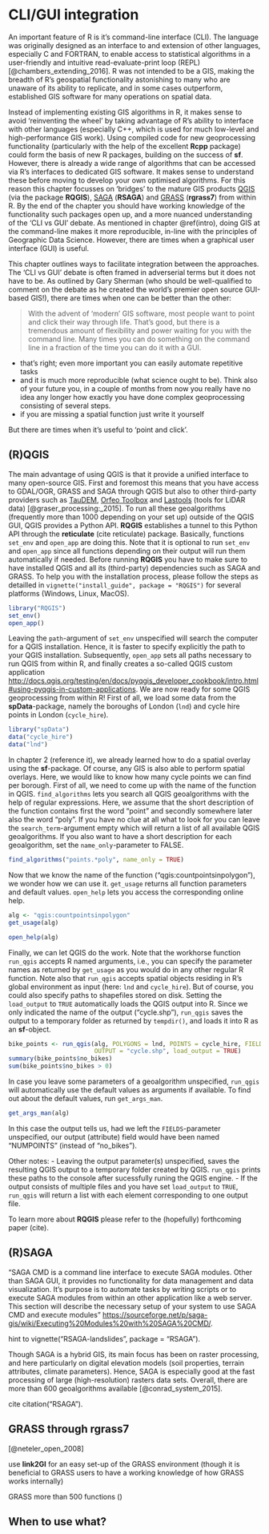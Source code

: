 # CLI/GUI integration

An important feature of R is it's command-line interface (CLI).
The language was originally designed as an interface to and extension of other languages, especially C and FORTRAN, to enable access to statistical algorithms in a user-friendly and intuitive read-evaluate-print loop (REPL) [@chambers_extending_2016].
R was not intended to be a GIS, making the breadth of R's geospatial functionality astonishing to many who are unaware of its ability to replicate, and in some cases outperform, established GIS software for many operations on spatial data.

Instead of implementing existing GIS algorithms in R, it makes sense to avoid 'reinventing the wheel' by taking advantage of R's ability to interface with other languages (especially C++, which is used for much low-level and high-performance GIS work).
Using compiled code for new geoprocessing functionality (particularly with the help of the excellent **Rcpp** package) could form the basis of new R packages, building on the success of **sf**.
However, there is already a wide range of algorithms that can be accessed via R's interfaces to dedicated GIS software.
It makes sense to understand these before moving to develop your own optimised algorithms.
For this reason this chapter focusses on 'bridges' to the mature GIS products [QGIS](http://qgis.org/) (via the package **RQGIS**), [SAGA](http://www.saga-gis.org/) (**RSAGA**) and [GRASS](https://grass.osgeo.org/) (**rgrass7**) from within R.
By the end of the chapter you should have working knowledge of the functionality such packages open up, and a more nuanced understanding of the  'CLI vs GUI' debate.
<!-- sounds like you would like to focus on open-source GIS? There is also the RPyGeo-package integrating R with ArcGIS. Admittedly, it needs some polishing (a student of ours will take care of this) but maybe we can at least mention it -->
<!-- Sound like a good list of contents? -->
As mentioned in chapter \@ref(intro), doing GIS at the command-line makes it more reproducible, in-line with the principles of Geographic Data Science.
However, there are times when a graphical user interface (GUI) is useful.

This chapter outlines ways to facilitate integration between the approaches.
The 'CLI vs GUI' debate is often framed in adverserial terms but it does not have to be.
As outlined by Gary Sherman (who should be well-qualified to comment on the debate as he created the world's premier open source GUI-based GIS!), there are times when one can be better than the other:

> With the advent of 'modern' GIS software, most people want to point and
click their way through life. That’s good, but there is a tremendous amount
of flexibility and power waiting for you with the command line. Many times
you can do something on the command line in a fraction of the time you
can do it with a GUI.

- that's right; even more important you can easily automate repetitive tasks
- and it is much more reproducible (what science ought to be). Think also of your future you, in a couple of months from now you really have no idea any longer how exactly you have done complex geoprocessing consisting of several steps.
- if you are missing a spatial function just write it yourself

But there are times when it's useful to 'point and click'.

<!-- Idea: bullet points of times when GUI-based systems (particularly QGIS) are advantageous.
- digitizing (though there is a new package mapedit from Tim Appelhans that allows for some interactive digitizing in R)
- georeferencing
- stereoscopic mapping (think of LiDAR and structure from motion stuff)
- map production (in case you only want to create a beautiful map once. If you have to produce it over and over again, then maybe CLI is the better approach)
- zooming and dragging on WMS (though this is also possible with mapview and leaflet)
- -->

## (R)QGIS
The main advantage of using QGIS is that it provide a unified interface to many open-source GIS.
First and foremost this means that you have access to GDAL/OGR, GRASS and SAGA through QGIS but also to other third-party providers such as [TauDEM](http://hydrology.usu.edu/taudem/taudem5/index.html), [Orfeo Toolbox](https://www.orfeo-toolbox.org/) and [Lastools](https://rapidlasso.com/lastools/) (tools for LiDAR data) [@graser_processing:_2015]. 
To run all these geoalgorithms (frequently more than 1000 depending on your set up) outside of the QGIS GUI, QGIS provides a Python API.
**RQGIS** establishes a tunnel to this Python API through the **reticulate** (cite reticulate) package. 
Basically, functions `set_env` and `open_app` are doing this. 
Note that it is optional to run `set_env` and `open_app` since all functions depending on their output will run them automatically if needed.
Before running **RQGIS** you have to make sure to have installed QGIS and all its (third-party) dependencies such as SAGA and GRASS.
To help you with the installation process, please follow the steps as detailled in `vignette("install_guide", package = "RQGIS")` for several platforms (Windows, Linux, MacOS).

```r
library("RQGIS")
set_env()
open_app()
```

Leaving the `path`-argument of `set_env` unspecified will search the computer for a QGIS installation.
Hence, it is faster to specify explicitly the path to your QGIS installation.
Subsequently, `open_app` sets all paths necessary to run QGIS from within R, and finally creates a so-called QGIS custom application [http://docs.qgis.org/testing/en/docs/pyqgis_developer_cookbook/intro.html#using-pyqgis-in-custom-applications](http://docs.qgis.org/testing/en/docs/pyqgis_developer_cookbook/intro.html#using-pyqgis-in-custom-applications).
We are now ready for some QGIS geoprocessing from within R! First of all, we load some data from the **spData**-package, namely the boroughs of London (`lnd`) and cycle hire points in London (`cycle_hire`).

```r
library("spData")
data("cycle_hire")
data("lnd")
```
<!-- silly example, other suggestions welcome also with regard to RSAGA and rgrass7-->
In chapter 2 (reference it), we already learned how to do a spatial overlay using the **sf**-package.
Of course, any GIS is also able to perform spatial overlays. Here, we would like to know how many cycle points we can find per borough.
First of all, we need to come up with the name of the function in QGIS. `find_algorithms` lets you search all QGIS geoalgorithms with the help of regular expressions.
Here, we assume that the short description of the function contains first the word "point" and secondly somewhere later also the word "poly".
If you have no clue at all what to look for you can leave the `search_term`-argument empty which will return a list of all available QGIS geoalgorithms.
If you also want to have a short description for each geoalgorithm, set the `name_only`-parameter to FALSE.

```r
find_algorithms("points.*poly", name_only = TRUE)
```

Now that we know the name of the function ("qgis:countpointsinpolygon"), we wonder how we can use it.
`get_usage` returns all function parameters and default values. 
`open_help` lets you access the corresponding online help.

```r
alg <- "qgis:countpointsinpolygon"
get_usage(alg)
```

```r
open_help(alg)
```

Finally, we can let QGIS do the work.
Note that the workhorse function `run_qgis` accepts R named arguments, i.e., you can specify the parameter names as returned by `get_usage` as you would do in any other regular R function.
Note also that `run_qgis` accepts spatial objects residing in R's global environment as input (here: `lnd` and `cycle_hire`). 
But of course, you could also specify paths to shapefiles stored on disk.
Setting the `load_output` to `TRUE` automatically loads the QGIS output into R.
Since we only indicated the name of the output ("cycle.shp"), `run_qgis` saves the output to a temporary folder as returned by `tempdir()`, and loads it into R as an **sf**-object.

```r
bike_points <- run_qgis(alg, POLYGONS = lnd, POINTS = cycle_hire, FIELD = "no_bikes", 
                        OUTPUT = "cycle.shp", load_output = TRUE)
summary(bike_points$no_bikes)
sum(bike_points$no_bikes > 0)
```

In case you leave some parameters of a geoalgorithm unspecified, `run_qgis` will automatically use the default values as arguments if available.
To find out about the default values, run `get_args_man`.  

```r
get_args_man(alg)
```

In this case the output tells us, had we left the `FIELDS`-parameter unspecified, our output (attribute) field would have been named "NUMPOINTS" (instead of "no_bikes").

<!--
"grass7:v.vect.stats" would achieve the same but is unavailable in QGIS
-->

Other notes:
- Leaving the output parameter(s) unspecified, saves the resulting QGIS output to a temporary folder created by QGIS. `run_qgis` prints these paths to the console after sucessfully runing the QGIS engine.
- If the output consists of multiple files and you have set `load_output` to `TRUE`, `run_qgis` will return a list with each element corresponding to one output file.

To learn more about **RQGIS** please refer to the (hopefully) forthcoming paper (cite). 

## (R)SAGA
"SAGA CMD is a command line interface to execute SAGA modules.
Other than SAGA GUI, it provides no functionality for data management and data visualization.
It's purpose is to automate tasks by writing scripts or to execute SAGA modules from within an other application like a web server. 
This section will describe the necessary setup of your system to use SAGA CMD and execute modules" [https://sourceforge.net/p/saga-gis/wiki/Executing%20Modules%20with%20SAGA%20CMD/](https://sourceforge.net/p/saga-gis/wiki/Executing%20Modules%20with%20SAGA%20CMD/).

hint to vignette("RSAGA-landslides", package = "RSAGA").

Though SAGA is a hybrid GIS, its main focus has been on raster processing, and here particularly on digital elevation models (soil properties, terrain attributes, climate parameters). Hence, SAGA is especially good at the fast processing of large (high-resolution) rasters data sets. Overall, there are more than 600 geoalgorithms available [@conrad_system_2015].  

cite citation("RSAGA").

## GRASS through **rgrass7**
[@neteler_open_2008]

use **link2GI** for an easy set-up of the GRASS environment (though it is beneficial to GRASS users to have a working knowledge of how GRASS works internally)

GRASS more than 500 functions (\url{http://grass.osgeo.org/grass72/manuals/})

## When to use what?

